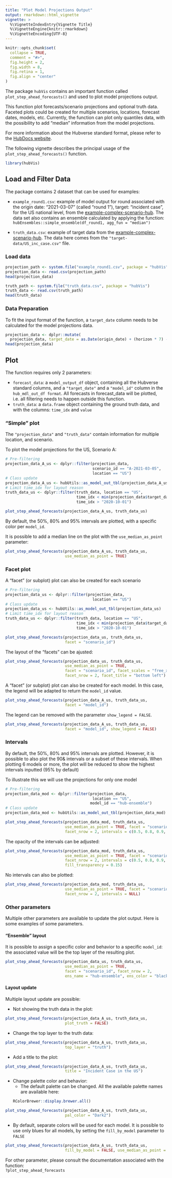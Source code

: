 ```yaml
---
title: "Plot Model Projections Output"
output: rmarkdown::html_vignette
vignette: >
  %\VignetteIndexEntry{Vignette Title}
  %\VignetteEngine{knitr::rmarkdown}
  %\VignetteEncoding{UTF-8}
---
```


```r
knitr::opts_chunk$set(
  collapse = TRUE,
  comment = "#>",
  fig.height = 2,
  fig.width = 8,
  fig.retina = 1,
  fig.align = "center"
)
```

The package `hubVis` contains an important function called 
`plot_step_ahead_forecasts()` and used to plot model projections output.

This function plot forecasts/scenario projections and optional truth data. 
Faceted plots could be created for multiple scenarios, locations, 
forecast dates, models, etc. 
Currently, the function can plot only quantiles data, with the possibility to 
add "median" information from the model projections.

For more information about the Hubverse standard format, please refer to the
[HubDocs website](https://hubdocs.readthedocs.io/en/latest/format/tasks.html).

The following vignette describes the principal usage of the 
`plot_step_ahead_forecasts()` function.

```r
library(hubVis)
```

## Load and Filter Data

The package contains 2 dataset that can be used for examples:

- `example_round1.csv`: example of model output for round associated with the 
origin date: "2021-03-07" (called "round 1"), target: "incident case", for the
US national level, from the
[example-complex-scenario-hub](https://github.com/Infectious-Disease-Modeling-Hubs/example-complex-scenario-hub). The data set also contains an ensemble calculated by applying the 
function: `hubEnsembles::simple_ensemble(df_round1, agg_fun = "median")`

- `truth_data.csv`: example of target data from the [example-complex-scenario-hub](https://github.com/Infectious-Disease-Modeling-Hubs/example-complex-scenario-hub). The data here comes from the `"target-data/US_inc_case.csv"` file.

### Load data

```r
projection_path <- system.file("example_round1.csv", package = "hubVis")
projection_data <- read.csv(projection_path)
head(projection_data)

truth_path <- system.file("truth_data.csv", package = "hubVis")
truth_data <- read.csv(truth_path)
head(truth_data)
```

### Data Preparation

To fit the input format of the function, a `target_date` column needs to be 
calculated for the model projections data.

```r
projection_data <- dplyr::mutate(
  projection_data, target_date = as.Date(origin_date) + (horizon * 7) - 1)
head(projection_data)
```

## Plot

The function requires only 2 parameters:

- `forecast_data`: a `model_output_df` object, containing all the Hubverse
standard columns, and a `"target_date"` and a `"model_id"` column in the 
`hub_mdl_out_df format`. All forecasts in forecast_data will be plotted, 
i.e. all filtering needs to happen outside this function.
- ` truth_data`: a `data.frame` object containing the ground truth data, and 
with the columns: `time_idx` and `value`

### "Simple" plot

The `"projection_data"` and `"truth_data"` contain information for multiple 
location, and scenario.

To plot the model projections for the US, Scenario A:

```r
# Pre-filtering
projection_data_A_us <- dplyr::filter(projection_data, 
                                      scenario_id == "A-2021-03-05", 
                                      location == "US")
# Class update
projection_data_A_us <- hubUtils::as_model_out_tbl(projection_data_A_us)
# Limit time_idx for layout reason
truth_data_us <- dplyr::filter(truth_data, location == "US", 
                               time_idx < min(projection_data$target_date) + 21,
                               time_idx > "2020-10-01")
```

```r
plot_step_ahead_forecasts(projection_data_A_us, truth_data_us)
```

By default, the 50%, 80% and 95% intervals are plotted, with a specific color 
per `model_id`.

It is possible to add a median line on the plot with the `use_median_as_point`
parameter:

```r
plot_step_ahead_forecasts(projection_data_A_us, truth_data_us, 
                          use_median_as_point = TRUE)
```


### Facet plot

A "facet" (or subplot) plot can also be created for each scenario

```r
# Pre-filtering
projection_data_us <- dplyr::filter(projection_data,
                                      location == "US")
# Class update
projection_data_us <- hubUtils::as_model_out_tbl(projection_data_us)
# Limit time_idx for layout reason
truth_data_us <- dplyr::filter(truth_data, location == "US", 
                               time_idx < min(projection_data$target_date) + 21,
                               time_idx > "2020-10-01")
```

```r
plot_step_ahead_forecasts(projection_data_us, truth_data_us, 
                          facet = "scenario_id")
```

The layout of the "facets" can be ajusted:

```r
plot_step_ahead_forecasts(projection_data_us, truth_data_us, 
                          use_median_as_point = TRUE,
                          facet = "scenario_id", facet_scales = "free_x", 
                          facet_nrow = 2, facet_title = "bottom left")
```

A "facet" (or subplot) plot can also be created for each model. In this case, 
the legend will be adapted to return the `model_id` value.

```r
plot_step_ahead_forecasts(projection_data_A_us, truth_data_us, 
                          facet = "model_id")
```

The legend can be removed with the parameter `show_legend = FALSE`.

```r
plot_step_ahead_forecasts(projection_data_A_us, truth_data_us, 
                          facet = "model_id", show_legend = FALSE)
```

### Intervals

By default, the 50%, 80% and 95% intervals are plotted. However, it is possible 
to also plot the 90& intervals or a subset of these intervals.
When plotting 6 models or more, the plot will be reduced to show the highest 
intervals inputted (95% by default)

To illustrate this we will use the projections for only one model

```r
# Pre-filtering
projection_data_mod <- dplyr::filter(projection_data,
                                      location == "US", 
                                     model_id == "hub-ensemble")
# Class update
projection_data_mod <- hubUtils::as_model_out_tbl(projection_data_mod)
```


```r
plot_step_ahead_forecasts(projection_data_mod, truth_data_us, 
                          use_median_as_point = TRUE, facet = "scenario_id", 
                          facet_nrow = 2, intervals = c(0.5, 0.8, 0.9, 0.95))
```

The opacity of the intervals can be adjusted:

```r
plot_step_ahead_forecasts(projection_data_mod, truth_data_us, 
                          use_median_as_point = TRUE, facet = "scenario_id", 
                          facet_nrow = 2, intervals = c(0.5, 0.8, 0.9, 0.95),
                          fill_transparency = 0.15)
```

No intervals can also be plotted:
```r
plot_step_ahead_forecasts(projection_data_mod, truth_data_us, 
                          use_median_as_point = TRUE, facet = "scenario_id", 
                          facet_nrow = 2, intervals = NULL)
```

### Other parameters

Multiple other parameters are available to update the plot output. Here is some
examples of some parameters.

#### "Ensemble" layout

It is possible to assign a specific color and behavior to a specific `model_id`:
the associated value will be the top layer of the resulting plot.

```r
plot_step_ahead_forecasts(projection_data_us, truth_data_us,
                          use_median_as_point = TRUE, 
                          facet = "scenario_id", facet_nrow = 2,
                          ens_name = "hub-ensemble", ens_color = "black")
```

#### Layout update

Multiple layout update are possible:

- Not showing the truth data in the plot:
```r
plot_step_ahead_forecasts(projection_data_A_us, truth_data_us, 
                          plot_truth = FALSE)
```

- Change the top layer to the truth data:
```r
plot_step_ahead_forecasts(projection_data_A_us, truth_data_us, 
                          top_layer = "truth")
```

- Add a title to the plot:
```r
plot_step_ahead_forecasts(projection_data_A_us, truth_data_us, 
                          title = "Incident Case in the US")
```

- Change palette color and behavior:
    - The default palette can be changed. All the available palette names are
    available here:
```r
RColorBrewer::display.brewer.all()
```

```r
plot_step_ahead_forecasts(projection_data_A_us, truth_data_us, 
                          pal_color = "Dark2")
```
  
  - By default, separate colors will be used for each model. It is possible to use only blues for all models, by setting the `fill_by_model` parameter to `FALSE`
```r
plot_step_ahead_forecasts(projection_data_A_us, truth_data_us, 
                          fill_by_model = FALSE, use_median_as_point = TRUE)
```

For other parameter, please consult the documentation associated with 
the function:  
`?plot_step_ahead_forecasts`

